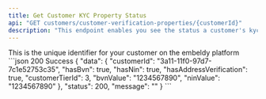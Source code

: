 ```yaml
---
title: Get Customer KYC Property Status
api: "GET customers/customer-verification-properties/{customerId}"
description: "This endpoint enables you see the status a customer's kyc properties - **bvn, nin and address**"
---
```


<ParamField path="customerId" type="string" required>
	This is the unique identifier for your customer on the embeldy platform
</ParamField>

<ResponseExample>
```json 200 Success
{
  "data": {
    "customerId": "3a11-11f0-97d7-7c1e52753c35",
    "hasBvn": true,
    "hasNin": true,
    "hasAddressVerification": true,
    "customerTierId": 3,
    "bvnValue": "1234567890",
    "ninValue": "1234567890"
  },
  "status": 200,
  "message": ""
}
```
</ResponseExample>
